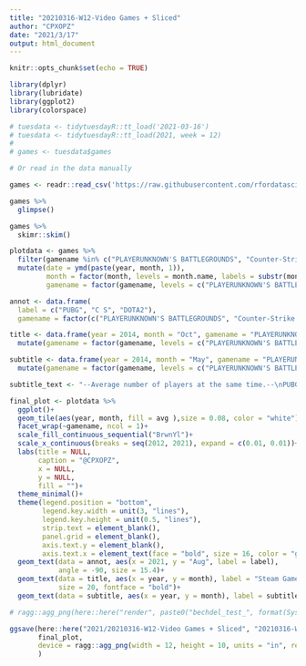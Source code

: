 ```yaml
---
title: "20210316-W12-Video Games + Sliced"
author: "CPXOPZ"
date: "2021/3/17"
output: html_document
---
```


```r
knitr::opts_chunk$set(echo = TRUE)
```

```r
library(dplyr)
library(lubridate)
library(ggplot2)
library(colorspace)
```


```r
# tuesdata <- tidytuesdayR::tt_load('2021-03-16')
# tuesdata <- tidytuesdayR::tt_load(2021, week = 12)
# 
# games <- tuesdata$games

# Or read in the data manually

games <- readr::read_csv('https://raw.githubusercontent.com/rfordatascience/tidytuesday/master/data/2021/2021-03-16/games.csv')

```

```r
games %>% 
  glimpse()

games %>% 
  skimr::skim()

plotdata <- games %>% 
  filter(gamename %in% c("PLAYERUNKNOWN'S BATTLEGROUNDS", "Counter-Strike: Global Offensive", "Dota 2")) %>% 
  mutate(date = ymd(paste(year, month, 1)),
         month = factor(month, levels = month.name, labels = substr(month.name, 1,3)),
         gamename = factor(gamename, levels = c("PLAYERUNKNOWN'S BATTLEGROUNDS", "Counter-Strike: Global Offensive", "Dota 2")))

```

```r
annot <- data.frame(
  label = c("PUBG", "C S", "DOTA2"),
  gamename = factor(c("PLAYERUNKNOWN'S BATTLEGROUNDS", "Counter-Strike: Global Offensive", "Dota 2"), levels = c("PLAYERUNKNOWN'S BATTLEGROUNDS", "Counter-Strike: Global Offensive", "Dota 2")))

title <- data.frame(year = 2014, month = "Oct", gamename = "PLAYERUNKNOWN'S BATTLEGROUNDS") %>% 
  mutate(gamename = factor(gamename, levels = c("PLAYERUNKNOWN'S BATTLEGROUNDS", "Counter-Strike: Global Offensive", "Dota 2")))

subtitle <- data.frame(year = 2014, month = "May", gamename = "PLAYERUNKNOWN'S BATTLEGROUNDS") %>% 
  mutate(gamename = factor(gamename, levels = c("PLAYERUNKNOWN'S BATTLEGROUNDS", "Counter-Strike: Global Offensive", "Dota 2")))

subtitle_text <- "--Average number of players at the same time.--\nPUBG exploded in the early days (over 1 million),\nbut then returned to normal.\nCS and Dota 2 have endured and are still vibrant today."

final_plot <- plotdata %>% 
  ggplot()+
  geom_tile(aes(year, month, fill = avg ),size = 0.08, color = "white")+
  facet_wrap(~gamename, ncol = 1)+
  scale_fill_continuous_sequential("BrwnYl")+
  scale_x_continuous(breaks = seq(2012, 2021), expand = c(0.01, 0.01))+
  labs(title = NULL,
       caption = "@CPXOPZ",
       x = NULL, 
       y = NULL,
       fill = "")+
  theme_minimal()+
  theme(legend.position = "bottom",
        legend.key.width = unit(3, "lines"),
        legend.key.height = unit(0.5, "lines"),
        strip.text = element_blank(),
        panel.grid = element_blank(),
        axis.text.y = element_blank(),
        axis.text.x = element_text(face = "bold", size = 16, color = "grey70"))+
  geom_text(data = annot, aes(x = 2021, y = "Aug", label = label),
            angle = -90, size = 15.4)+
  geom_text(data = title, aes(x = year, y = month), label = "Steam Games",
            size = 20, fontface = "bold")+
  geom_text(data = subtitle, aes(x = year, y = month), label = subtitle_text, size = 6)

```

```r

# ragg::agg_png(here::here("render", paste0("bechdel_test_", format(Sys.time(), "%Y%m%d_%H%M%S"), ".png")), res = 320, width = 10, height = 8, units = "in")

ggsave(here::here("2021/20210316-W12-Video Games + Sliced", "20210316-W12-Video_Games_+_Sliced.png"), 
       final_plot,
       device = ragg::agg_png(width = 12, height = 10, units = "in", res =150)
       )
```

